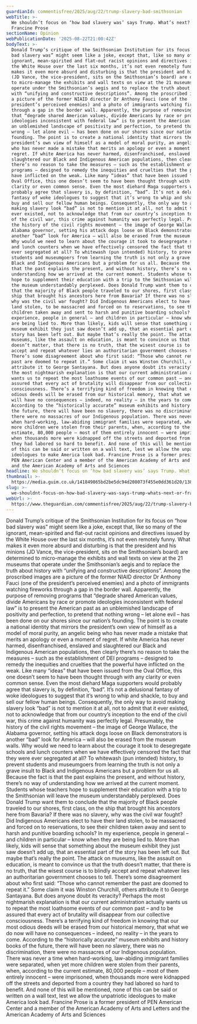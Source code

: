 ```yaml
---
guardianId: commentisfree/2025/aug/22/trump-slavery-bad-smithsonian
webTitle: >-
  We shouldn’t focus on ‘how bad slavery was’ says Trump. What’s next? |
  Francine Prose
sectionName: Opinion
webPublicationDate: '2025-08-22T21:00:42Z'
bodyText: >-
  Donald Trump’s critique of the Smithsonian Institution for its focus on “how
  bad slavery was” might seem like a joke, except that, like so many of the
  ignorant, mean-spirited and flat-out racist opinions and directives issued by
  the White House over the last six months, it’s not even remotely funny. What
  makes it even more absurd and disturbing is that the president and his minions
  (JD Vance, the vice-president, sits on the Smithsonian’s board) are determined
  to micro-manage the exhibits and wall texts on view at the 21 museums that
  operate under the Smithsonian’s aegis and to replace the truth about history
  with “unifying and constructive descriptions”. Among the proscribed images are
  a picture of the former NIAID director Dr Anthony Fauci (one of the
  president’s perceived enemies) and a photo of immigrants watching fireworks
  through a gap in the border wall. Apparently, the purpose of removing programs
  that “degrade shared American values, divide Americans by race or promote
  ideologies inconsistent with federal law” is to present the American past as
  an unblemished landscape of positivity and perfection, to pretend that nothing
  wrong – let alone evil – has been done on our shores since our nation’s
  founding. The point is to create a national identity that mirrors the
  president’s own view of himself as a model of moral purity, an angelic being
  who has never made a mistake that merits an apology or even a moment of
  regret. If white America has never harmed, disenfranchised, enslaved and
  slaughtered our Black and Indigenous American populations, then clearly
  there’s no reason to take the measures – such as the establishment of DEI
  programs – designed to remedy the inequities and cruelties that the powerful
  have inflicted on the weak. Like many “ideas” that have been issued from the
  Oval Office, this one doesn’t seem to have been thought through with any
  clarity or even common sense. Even the most diehard Maga supporters would
  probably agree that slavery is, by definition, “bad”. It’s not a delusional
  fantasy of woke ideologues to suggest that it’s wrong to whip and shackle, to
  buy and sell our fellow human beings. Consequently, the only way to avoid
  making slavery look “bad” is not to mention it at all, not to admit that it
  ever existed, not to acknowledge that from our country’s inception to the end
  of the civil war, this crime against humanity was perfectly legal. Presumably,
  the history of the civil rights movement – the image of George Wallace, the
  Alabama governor, setting his attack dogs loose on Black demonstrators is
  another “bad” look for America – will also be erased from the museum walls.
  Why would we need to learn about the courage it took to desegregate schools
  and lunch counters when we have effectively censored the fact that they were
  ever segregated at all? To whitewash (pun intended) history, to prevent
  students and museumgoers from learning the truth is not only a grave insult to
  Black and Indigenous Americans but a problem for us all. Because the fact is
  that the past explains the present, and without history, there’s no way of
  understanding how we arrived at the current moment. Students whose teachers
  hope to supplement their education with a trip to the Smithsonian will leave
  the museum understandably perplexed. Does Donald Trump want them to conclude
  that the majority of Black people traveled to our shores, first class, on the
  ship that brought his ancestors here from Bavaria? If there was no slavery,
  why was the civil war fought? Did Indigenous Americans elect to have their
  land stolen, to be massacred and forced on to reservations, to see their
  children taken away and sent to harsh and punitive boarding schools? In my
  experience, people in general – and children in particular – know when they
  are being lied to. More than likely, kids will sense that something about the
  museum exhibit they just saw doesn’t add up, that an essential part of the
  story has been left out. But maybe that’s really the point. The attack on
  museums, like the assault on education, is meant to convince us that the truth
  doesn’t matter, that there is no truth, that the wisest course is to blindly
  accept and repeat whatever lies an authoritarian government chooses to tell.
  There’s some disagreement about who first said: “Those who cannot remember the
  past are doomed to repeat it.” Some claim it was Winston Churchill, others
  attribute it to George Santayana. But does anyone doubt its veracity? Perhaps
  the most nightmarish explanation is that our current administration actually
  wants us to repeat the most loathsome events of our common past – and to be
  assured that every act of brutality will disappear from our collective
  consciousness. There’s a terrifying kind of freedom in knowing that our most
  odious deeds will be erased from our historical memory, that what we do now
  will have no consequences – indeed, no reality – in the years to come.
  According to the “historically accurate” museum exhibits and history books of
  the future, there will have been no slavery, there was no discrimination,
  there were no massacres of our Indigenous population. There was never a time
  when hard-working, law-abiding immigrant families were separated, when yet
  more children were stolen from their parents, when, according to the current
  estimate, 80,000 people – most of them entirely innocent – were imprisoned,
  when thousands more were kidnapped off the streets and deported from a country
  they had labored so hard to benefit. And none of this will be mentioned, none
  of this can be said or written on a wall text, lest we allow the unpatriotic
  ideologues to make America look bad. Francine Prose is a former president of
  PEN American Center and a member of the American Academy of Arts and Letters
  and the American Academy of Arts and Sciences
headline: We shouldn’t focus on ‘how bad slavery was’ says Trump. What’s next?
thumbnail: >-
  https://media.guim.co.uk/141849865bd2be5dc94d208073f455e0dd361d20/138_0_3001_2401/500.jpg
slug: >-
  we-shouldnt-focus-on-how-bad-slavery-was-says-trump-whats-next-or-francine-prose
webUrl: >-
  https://www.theguardian.com/commentisfree/2025/aug/22/trump-slavery-bad-smithsonian
---
```

Donald Trump’s critique of the Smithsonian Institution for its focus on “how bad slavery was” might seem like a joke, except that, like so many of the ignorant, mean-spirited and flat-out racist opinions and directives issued by the White House over the last six months, it’s not even remotely funny. What makes it even more absurd and disturbing is that the president and his minions (JD Vance, the vice-president, sits on the Smithsonian’s board) are determined to micro-manage the exhibits and wall texts on view at the 21 museums that operate under the Smithsonian’s aegis and to replace the truth about history with “unifying and constructive descriptions”. Among the proscribed images are a picture of the former NIAID director Dr Anthony Fauci (one of the president’s perceived enemies) and a photo of immigrants watching fireworks through a gap in the border wall. Apparently, the purpose of removing programs that “degrade shared American values, divide Americans by race or promote ideologies inconsistent with federal law” is to present the American past as an unblemished landscape of positivity and perfection, to pretend that nothing wrong – let alone evil – has been done on our shores since our nation’s founding. The point is to create a national identity that mirrors the president’s own view of himself as a model of moral purity, an angelic being who has never made a mistake that merits an apology or even a moment of regret. If white America has never harmed, disenfranchised, enslaved and slaughtered our Black and Indigenous American populations, then clearly there’s no reason to take the measures – such as the establishment of DEI programs – designed to remedy the inequities and cruelties that the powerful have inflicted on the weak. Like many “ideas” that have been issued from the Oval Office, this one doesn’t seem to have been thought through with any clarity or even common sense. Even the most diehard Maga supporters would probably agree that slavery is, by definition, “bad”. It’s not a delusional fantasy of woke ideologues to suggest that it’s wrong to whip and shackle, to buy and sell our fellow human beings. Consequently, the only way to avoid making slavery look “bad” is not to mention it at all, not to admit that it ever existed, not to acknowledge that from our country’s inception to the end of the civil war, this crime against humanity was perfectly legal. Presumably, the history of the civil rights movement – the image of George Wallace, the Alabama governor, setting his attack dogs loose on Black demonstrators is another “bad” look for America – will also be erased from the museum walls. Why would we need to learn about the courage it took to desegregate schools and lunch counters when we have effectively censored the fact that they were ever segregated at all? To whitewash (pun intended) history, to prevent students and museumgoers from learning the truth is not only a grave insult to Black and Indigenous Americans but a problem for us all. Because the fact is that the past explains the present, and without history, there’s no way of understanding how we arrived at the current moment. Students whose teachers hope to supplement their education with a trip to the Smithsonian will leave the museum understandably perplexed. Does Donald Trump want them to conclude that the majority of Black people traveled to our shores, first class, on the ship that brought his ancestors here from Bavaria? If there was no slavery, why was the civil war fought? Did Indigenous Americans elect to have their land stolen, to be massacred and forced on to reservations, to see their children taken away and sent to harsh and punitive boarding schools? In my experience, people in general – and children in particular – know when they are being lied to. More than likely, kids will sense that something about the museum exhibit they just saw doesn’t add up, that an essential part of the story has been left out. But maybe that’s really the point. The attack on museums, like the assault on education, is meant to convince us that the truth doesn’t matter, that there is no truth, that the wisest course is to blindly accept and repeat whatever lies an authoritarian government chooses to tell. There’s some disagreement about who first said: “Those who cannot remember the past are doomed to repeat it.” Some claim it was Winston Churchill, others attribute it to George Santayana. But does anyone doubt its veracity? Perhaps the most nightmarish explanation is that our current administration actually wants us to repeat the most loathsome events of our common past – and to be assured that every act of brutality will disappear from our collective consciousness. There’s a terrifying kind of freedom in knowing that our most odious deeds will be erased from our historical memory, that what we do now will have no consequences – indeed, no reality – in the years to come. According to the “historically accurate” museum exhibits and history books of the future, there will have been no slavery, there was no discrimination, there were no massacres of our Indigenous population. There was never a time when hard-working, law-abiding immigrant families were separated, when yet more children were stolen from their parents, when, according to the current estimate, 80,000 people – most of them entirely innocent – were imprisoned, when thousands more were kidnapped off the streets and deported from a country they had labored so hard to benefit. And none of this will be mentioned, none of this can be said or written on a wall text, lest we allow the unpatriotic ideologues to make America look bad. Francine Prose is a former president of PEN American Center and a member of the American Academy of Arts and Letters and the American Academy of Arts and Sciences
